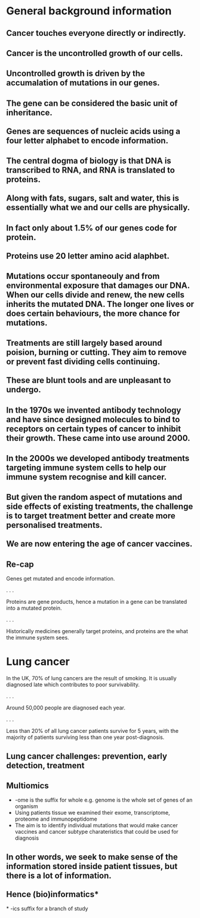 # General background information {background-color="#4BB694"}

## Cancer touches everyone directly or indirectly. {.center}

## Cancer is the uncontrolled growth of our cells. {.center}

## Uncontrolled growth is driven by the accumalation of mutations in our genes. {.center}

## The gene can be considered the basic unit of inheritance.<br><br>Genes are sequences of nucleic acids using a four letter alphabet to encode information.{.center}

## The central dogma of biology is that DNA is transcribed to RNA, and RNA is translated to proteins.<br><br>Along with fats, sugars, salt and water, this is essentially what we and our cells are physically. {.center}

## In fact only about 1.5% of our genes code for protein.<br><br>Proteins use 20 letter amino acid alaphbet. {.center}

## Mutations occur spontaneouly and from environmental exposure that damages our DNA. When our cells divide and renew, the new cells inherits the mutated DNA. The longer one lives or does certain behaviours, the more chance for mutations. {.center}

## Treatments are still largely based around poision, burning or cutting. They aim to remove or prevent fast dividing cells continuing.<br><br>These are blunt tools and are unpleasant to undergo. {.center}

## In the 1970s we invented antibody technology and have since designed molecules to bind to receptors on certain types of cancer to inhibit their growth. These came into use around 2000. {.center}

## In the 2000s we developed antibody treatments targeting immune system cells to help our immune system recognise and kill cancer. {.center}

## But given the random aspect of mutations and side effects of existing treatments, the challenge is to target treatment better and create more personalised treatments.<br><br>We are now entering the age of cancer vaccines. {.center}

## Re-cap {.center}
Genes get mutated and encode information. 

. . .

Proteins are gene products, hence a mutation in a gene can be translated into a mutated protein. 

. . .

Historically medicines generally target proteins, and proteins are the what the immune system sees. 

# Lung cancer {background-color="#4BB694"}

In the UK, 70% of lung cancers are the result of smoking. It is usually diagnosed late which contributes to poor survivability.

. . .

Around 50,000 people are diagnosed each year. 

. . .

Less than 20% of all lung cancer patients survive for 5 years, with the majority of patients surviving less than one year post-diagnosis.

## Lung cancer challenges: prevention, [early detection]{.vonrestoff}, [treatment]{.vonrestoff} {.center}

## Multiomics {.center}

+  [-ome]{.vonrestoff} is the suffix for whole e.g. genome is the whole set of genes of an organism
+ Using patients tissue we examined their exome, transcriptome, proteome and immunopeptidome
+ The aim is to identify individual mutations that would make cancer vaccines and cancer subtype charateristics that could be used for diagnosis

## In other words, we seek to make sense of the information stored inside patient tissues, but there is a lot of information.<br><br>Hence (bio)informatics[*]{.highlight} {.center}

[[*]{.highlight} -ics suffix for a branch of study]{.reference}

## {background-image="img/deg-volcano-plot-2024-06-26.png" background-size="contain"}

## {background-image="img/claude-2024-07-11.png" background-size="contain"}

<!--
# Generative pre-trained transformer {background-color="#4BB694"}

## Before ChatGPT there was Alphafold[*]{.highlight} {.center}

[[*]{.highlight} Way, way back in 2020. And in fact the first machine learning tool I used was created in 2003]{.reference}

# [A GPT is a dataset!]{.vonrestoff} {.center}

At least that's how I prefer to think of it.<br>Ok, but so what?

## The mental model of a GPT as a dataset helps me think about it's strengths and weaknessess.

- A GPT is amazing at organisational transformations of the complex data it contains and responding to natural language prompts.
- A GPT is very bad at abstraction or out-of-sample questions i.e. about things not in its dataset.
- A GPT doesn't neccessarily know the provenance of its data.

## Part of training is through reinforcement

Hence the "desire to please" that generates hallucinations and part of why they all have a different vibe. 

## What does that look like in practice

I favour Claude, but [LMSYS Chatbot Arena](https://chat.lmsys.org/) is good place to compare outputs from the same prompt.

If it's on the internet there's a good chance it's part of the training dataset.

## What technology doesn't change

- ABC
- Certainty and truth are consequence of the accumalation of information. Single experiments or pieces of information rarely if ever definitively answer a question.
- human cognition
-->